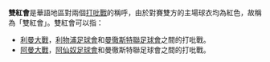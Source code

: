 {{noteTA
|G1=Football
|1=zh-hans:德比;zh-hk:打吡;zh-tw:德比;
}}
'''雙紅會'''是華語地區對兩個[[同城打吡|打吡戰]]的稱呼，由於對賽雙方的主場球衣均為紅色，故稱為「雙紅會」。雙紅會可以指：

* [[利曼大戰|利曼大戰]]，[[利物浦足球會|利物浦足球會]]和[[曼徹斯特聯足球會|曼徹斯特聯足球會]]之間的打吡戰。
* [[阿曼大戰|阿曼大戰]]，[[阿仙奴足球會|阿仙奴足球會]]和曼徹斯特聯足球會之間的打吡戰。

{{disambig|Cat=三字译名消歧义}}
